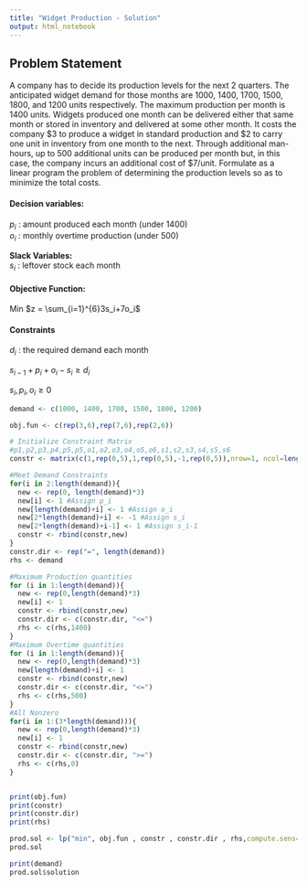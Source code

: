 ```yaml
---
title: "Widget Production - Solution"
output: html_notebook
---
```


## Problem Statement  

A company has to decide its production levels for the next 2 quarters. The anticipated widget demand for those months are 1000, 1400, 1700, 1500, 1800, and 1200 units respectively. The maximum production per month is 1400 units. Widgets produced one month can be delivered either that same month or stored in inventory and delivered at some other month. It costs the company \$3 to produce a widget in standard production and \$2 to carry one unit in inventory from one month to the next. Through additional man-hours, up to 500 additional units can be produced per month but, in this case, the company incurs an additional cost of $7/unit. Formulate as a linear program the problem of determining the production levels so as to minimize the total costs.

#### Decision variables: 

$p_i$ : amount produced each month (under 1400)  
$o_i$ : monthly overtime production (under 500)

**Slack Variables:**  
$s_i$ : leftover stock each month  

#### Objective Function:

Min $z = \sum_{i=1}^{6}3s_i+7o_i$

#### Constraints

$d_i$ : the required demand each month

$s_{i-1}+p_i+o_i-s_i \geq d_i$

$s_i,p_i,o_i \geq 0$

```r

demand <- c(1000, 1400, 1700, 1500, 1800, 1200)

obj.fun <- c(rep(3,6),rep(7,6),rep(2,6))

# Initialize Constraint Matrix
#p1,p2,p3,p4,p5,p5,o1,o2,o3,o4,o5,o6,s1,s2,s3,s4,s5,s6
constr <- matrix(c(1,rep(0,5),1,rep(0,5),-1,rep(0,5)),nrow=1, ncol=length(demand)*3)

#Meet Demand Constraints
for(i in 2:length(demand)){
  new <- rep(0, length(demand)*3)
  new[i] <- 1 #Assign p_i
  new[length(demand)+i] <- 1 #Assign o_i
  new[2*length(demand)+i] <- -1 #Assign s_i
  new[2*length(demand)+i-1] <- 1 #Assign s_i-1
  constr <- rbind(constr,new)
}
constr.dir <- rep("=", length(demand))
rhs <- demand

#Maximum Production quantities
for (i in 1:length(demand)){
  new <- rep(0,length(demand)*3)
  new[i] <- 1
  constr <- rbind(constr,new)
  constr.dir <- c(constr.dir, "<=")
  rhs <- c(rhs,1400)
}
#Maximum Overtime quantities
for (i in 1:length(demand)){
  new <- rep(0,length(demand)*3)
  new[length(demand)+i] <- 1
  constr <- rbind(constr,new)
  constr.dir <- c(constr.dir, "<=")
  rhs <- c(rhs,500)
}
#All Nonzero
for(i in 1:(3*length(demand))){
  new <- rep(0,length(demand)*3)
  new[i] <- 1
  constr <- rbind(constr,new)
  constr.dir <- c(constr.dir, ">=")
  rhs <- c(rhs,0)
}


print(obj.fun)
print(constr)
print(constr.dir)
print(rhs)
```
```r
prod.sol <- lp("min", obj.fun , constr , constr.dir , rhs,compute.sens=TRUE)
prod.sol
```


```r
print(demand)
prod.sol$solution
```